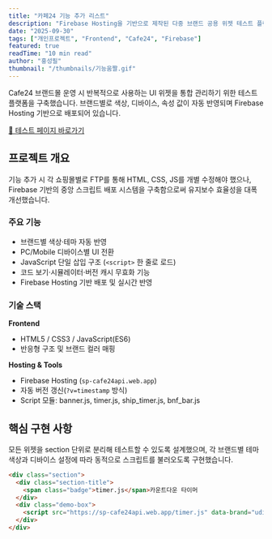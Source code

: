 ```yaml
---
title: "카페24 기능 추가 리스트"
description: "Firebase Hosting을 기반으로 제작된 다중 브랜드 공용 위젯 테스트 플랫폼. 타이머, 배너, 할인바 등 다양한 Cafe24 쇼핑몰용 스크립트를 통합 관리하고 실시간 테스트할 수 있는 환경을 구축했습니다."
date: "2025-09-30"
tags: ["개인프로젝트", "Frontend", "Cafe24", "Firebase"]
featured: true
readTime: "10 min read"
author: "홍성필"
thumbnail: "/thumbnails/기능움짤.gif"
---
```


Cafe24 브랜드몰 운영 시 반복적으로 사용하는 UI 위젯을 통합 관리하기 위한 테스트 플랫폼을 구축했습니다. 브랜드별로 색상, 디바이스, 속성 값이 자동 반영되며 Firebase Hosting 기반으로 배포되어 있습니다.

<div style={{textAlign: 'center', margin: '32px 0'}}>
  <a href="https://spcafe24modules.netlify.app/test" target="_blank" rel="noopener noreferrer" style={{display:'inline-block', padding:'12px 32px', background:'linear-gradient(135deg, #16a34a 0%, #15803d 100%)', color:'white', textDecoration:'none', borderRadius:'8px', fontWeight:600, fontSize:'16px', boxShadow:'0 4px 12px rgba(22, 163, 74, 0.3)'}}>
    🔗 테스트 페이지 바로가기
  </a>
</div>


## 프로젝트 개요
기능 추가 시 각 쇼핑몰별로 FTP를 통해 HTML, CSS, JS를 개별 수정해야 했으나,
Firebase 기반의 중앙 스크립트 배포 시스템을 구축함으로써 유지보수 효율성을 대폭 개선했습니다.

### 주요 기능
- 브랜드별 색상·테마 자동 반영  
- PC/Mobile 디바이스별 UI 전환  
- JavaScript 단일 삽입 구조 (`<script>` 한 줄로 로드)  
- 코드 보기·시뮬레이터·버전 캐시 무효화 기능  
- Firebase Hosting 기반 배포 및 실시간 반영  

### 기술 스택
**Frontend**
- HTML5 / CSS3 / JavaScript(ES6)
- 반응형 구조 및 브랜드 컬러 매핑

**Hosting & Tools**
- Firebase Hosting (`sp-cafe24api.web.app`)
- 자동 버전 갱신(`?v=timestamp` 방식)
- Script 모듈: banner.js, timer.js, ship_timer.js, bnf_bar.js

## 핵심 구현 사항
모든 위젯을 section 단위로 분리해 테스트할 수 있도록 설계했으며, 각 브랜드별 테마 색상과 디바이스 설정에 따라 동적으로 스크립트를 불러오도록 구현했습니다.

```html
<div class="section">
  <div class="section-title">
    <span class="badge">timer.js</span>카운트다운 타이머
  </div>
  <div class="demo-box">
    <script src="https://sp-cafe24api.web.app/timer.js" data-brand="udit" data-device="pc"></script>
  </div>
</div>
